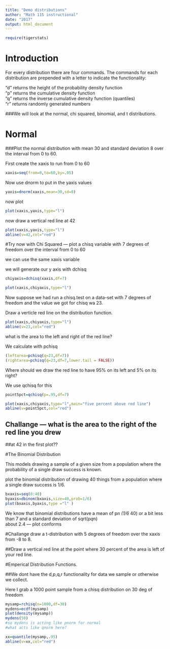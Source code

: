 ---
title: "Demo distributions"
author: "Math 115 instructional"
date: "2017"
output: html_document
---

```{r include=FALSE,echo=FALSE}

require(tigerstats)

```
<!-- We recommend you use git branches -- create a separate branch for each major section i.e. Introduction, Methods, Results, Inferential Results, and Discussion and Conclusions - leave the YAML block untouched until the final merge where you put in your own name !-->

# Introduction

For every distribution there are four commands. The commands for each distribution are prepended with a letter to indicate the functionality:  

“d”	returns the height of the probability density function  
“p”	returns the cumulative density function  
“q”	returns the inverse cumulative density function (quantiles)  
“r”	returns randomly generated numbers  

###We will look at the normal, chi squared, binomial, and t distributions.


# Normal  

###Plot the normal distribution with mean 30 and standard deviation 8 over the interval from 0 to 60.

First create the xaxis to run from 0 to 60

```{r}
xaxis=seq(from=0,to=60,by=.05)
```
Now use dnorm to put in the yaxis values

```{r}
yaxis=dnorm(xaxis,mean=30,sd=8)
```
now plot

```{r}
plot(xaxis,yaxis,type="l")
```
  
  now draw a vertical red line at 42  

```{r}
plot(xaxis,yaxis,type="l")
abline(v=42,col="red")
```


<!--Decide on your methods:  use "variable analysis" or other appropriate descriptors.  Make sure to choose at least one graphical method and at least one numerical method.!-->

#Try now with Chi Squared --- plot a chisq variable with 7 degrees of freedom over the interval from 0 to 60


we can use the same xaxis variable  

we will generate our y axis with dchisq

```{r}
chiyaxis=dchisq(xaxis,df=7)
```
```{r}
plot(xaxis,chiyaxis,type="l")

```

Now suppose we had run a chisq.test on a data-set with 7 degrees of freedom and the value we got for chisq wa 23.

Draw a verticle red line on the distribution function.

```{r}
plot(xaxis,chiyaxis,type="l")
abline(v=23,col="red")
```
  
  what is the area to the left and right of the red line?  
  
  We calculate with pchisq  
 
```{r}
(leftarea=pchisq(q=23,df=7))
(rightarea=pchisq(q=23,df=7,lower.tail = FALSE))
```

Where should we draw the red line to have 95% on its left and 5% on its right?  

We use qchisq for this  

```{r}
point5pct=qchisq(p=.95,df=7)
```
```{r}
plot(xaxis,chiyaxis,type="l",main="five percent above red line")
abline(v=point5pct,col="red")
```

## Challange --- what is the area to the right of the red line you drew 
##at 42 in the first plot??




#The Binomial Distribution

This models drawing a sample of a given size from a population where the probability of a single draw success is known.

plot the binomial distribution of drawing 40 things from a population where a single draw success is 1/6.

```{r}
bxaxis=seq(0:40)
byaxis=dbinom(bxaxis,size=40,prob=1/6)
plot(bxaxis,byaxis,type ="l" )
```

  
  We know that binomial distributions have a mean of p*n (1/6 * 40)
  or a bit less than 7 and a standard deviation of sqrt(p*q*n)  
  about 2.4 --- plot conforms
  
  
  

#Challange  draw a t-distribution with 5 degrees of freedom over the xaxis from -8 to 8.

##Draw a vertical red line at the point where 30 percent of the area is left of your red line.


#Emperical Distribution Functions.

##We dont have the d,p,q,r functionality for data we sample or otherwise we collect.

Here I grab a 1000 point sample from a chisq distribution on 30 deg of freedom

```{r}
mysamp=rchisq(n=1000,df=30)
mydens=ecdf(mysamp)
plot(density(mysamp))
mydens(50)
#so mydens is acting like pnorm for normal 
#what acts like qnorm here?

xx=quantile(mysamp,.95)
abline(v=xx,col="red")
```

